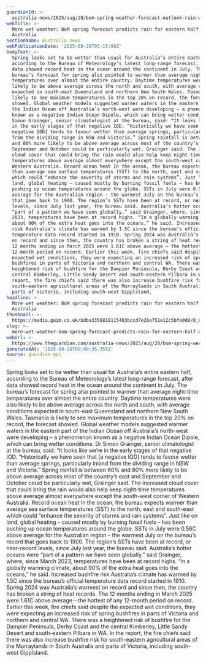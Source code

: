 ```yaml
---
guardianId: >-
  australia-news/2025/aug/28/bom-spring-weather-forecast-outlook-rain-wet-australia
webTitle: >-
  More wet weather: BoM spring forecast predicts rain for eastern half of
  Australia
sectionName: Australia news
webPublicationDate: '2025-08-28T05:15:06Z'
bodyText: >-
  Spring looks set to be wetter than usual for Australia’s entire eastern half,
  according to the Bureau of Meteorology’s latest long-range forecast, after
  data showed record heat in the ocean around the continent in July. The
  bureau’s forecast for spring also pointed to warmer than average night-time
  temperatures over almost the entire country. Daytime temperatures were also
  likely to be above average across the north and south, with average conditions
  expected in south-east Queensland and northern New South Wales. Tasmania is
  likely to see maximum temperatures in the top 20% on record, the forecast
  showed. Global weather models suggested warmer waters in the eastern part of
  the Indian Ocean off Australia’s north-west were developing – a phenomenon
  known as a negative Indian Ocean Dipole, which can bring wetter conditions. Dr
  Simon Grainger, senior climatologist at the bureau, said: “It looks like we’re
  in the early stages of that negative IOD. “Historically we have seen that [a
  negative IOD] tends to favour wetter than average springs, particularly inland
  from the dividing range in NSW and Victoria.” Spring rainfall is between 60%
  and 80% more likely to be above average across most of the country’s east and
  September and October could be particularly wet, Grainger said. The increased
  cloud cover that could bring the rain would also help keep night-time
  temperatures above average almost everywhere except the south-west corner of
  Western Australia. Record ocean heat In the ocean, the bureau expects warmer
  than average sea surface temperatures (SST) to the north, east and south-east
  which could “enhance the severity of storms and rain systems”. Just like on
  land, global heating – caused mostly by burning fossil fuels – has been
  pushing up ocean temperatures around the globe. SSTs in July were 0.56C above
  average for the Australian region – the warmest July on the bureau’s record
  that goes back to 1900. The region’s SSTs have been at record, or near-record
  levels, since July last year, the bureau said. Australia’s hotter oceans were
  “part of a pattern we have seen globally,” said Grainger, where, since March
  2023, temperatures have been at record highs. “In a globally warming climate,
  about 90% of the extra heat goes into the oceans,” he said. Increased bushfire
  risk Australia’s climate has warmed by 1.5C since the bureau’s official
  temperature data record started in 1910. Spring 2024 was Australia’s warmest
  on record and since then, the country has broken a string of heat records. The
  12 months ending in March 2025 were 1.61C above average – the hottest of any
  12-month period on record. Earlier this week, fire chiefs said despite the
  expected wet conditions, they were expecting an increased risk of spring
  bushfires in parts of Victoria and northern and central WA. There was a
  heightened risk of bushfire for the Dampier Peninsula, Derby Coast and the
  central Kimberley, Little Sandy Desert and south-eastern Pilbara in WA. In the
  report, the fire chiefs said there was also increase bushfire risk for
  south-eastern agricultural areas of the Murraylands in South Australia and
  parts of Victoria, including south-west Gipplsland.
headline: >-
  More wet weather: BoM spring forecast predicts rain for eastern half of
  Australia
thumbnail: >-
  https://media.guim.co.uk/bdba3358810115403bccd7e26e751e12c5bfa0d8/0_0_4560_3648/500.jpg
slug: >-
  more-wet-weather-bom-spring-forecast-predicts-rain-for-eastern-half-of-australia
webUrl: >-
  https://www.theguardian.com/australia-news/2025/aug/28/bom-spring-weather-forecast-outlook-rain-wet-australia
generatedAt: '2025-08-28T09:00:35.355Z'
source: guardian-api
---
```

Spring looks set to be wetter than usual for Australia’s entire eastern half, according to the Bureau of Meteorology’s latest long-range forecast, after data showed record heat in the ocean around the continent in July. The bureau’s forecast for spring also pointed to warmer than average night-time temperatures over almost the entire country. Daytime temperatures were also likely to be above average across the north and south, with average conditions expected in south-east Queensland and northern New South Wales. Tasmania is likely to see maximum temperatures in the top 20% on record, the forecast showed. Global weather models suggested warmer waters in the eastern part of the Indian Ocean off Australia’s north-west were developing – a phenomenon known as a negative Indian Ocean Dipole, which can bring wetter conditions. Dr Simon Grainger, senior climatologist at the bureau, said: “It looks like we’re in the early stages of that negative IOD. “Historically we have seen that [a negative IOD] tends to favour wetter than average springs, particularly inland from the dividing range in NSW and Victoria.” Spring rainfall is between 60% and 80% more likely to be above average across most of the country’s east and September and October could be particularly wet, Grainger said. The increased cloud cover that could bring the rain would also help keep night-time temperatures above average almost everywhere except the south-west corner of Western Australia. Record ocean heat In the ocean, the bureau expects warmer than average sea surface temperatures (SST) to the north, east and south-east which could “enhance the severity of storms and rain systems”. Just like on land, global heating – caused mostly by burning fossil fuels – has been pushing up ocean temperatures around the globe. SSTs in July were 0.56C above average for the Australian region – the warmest July on the bureau’s record that goes back to 1900. The region’s SSTs have been at record, or near-record levels, since July last year, the bureau said. Australia’s hotter oceans were “part of a pattern we have seen globally,” said Grainger, where, since March 2023, temperatures have been at record highs. “In a globally warming climate, about 90% of the extra heat goes into the oceans,” he said. Increased bushfire risk Australia’s climate has warmed by 1.5C since the bureau’s official temperature data record started in 1910. Spring 2024 was Australia’s warmest on record and since then, the country has broken a string of heat records. The 12 months ending in March 2025 were 1.61C above average – the hottest of any 12-month period on record. Earlier this week, fire chiefs said despite the expected wet conditions, they were expecting an increased risk of spring bushfires in parts of Victoria and northern and central WA. There was a heightened risk of bushfire for the Dampier Peninsula, Derby Coast and the central Kimberley, Little Sandy Desert and south-eastern Pilbara in WA. In the report, the fire chiefs said there was also increase bushfire risk for south-eastern agricultural areas of the Murraylands in South Australia and parts of Victoria, including south-west Gipplsland.

